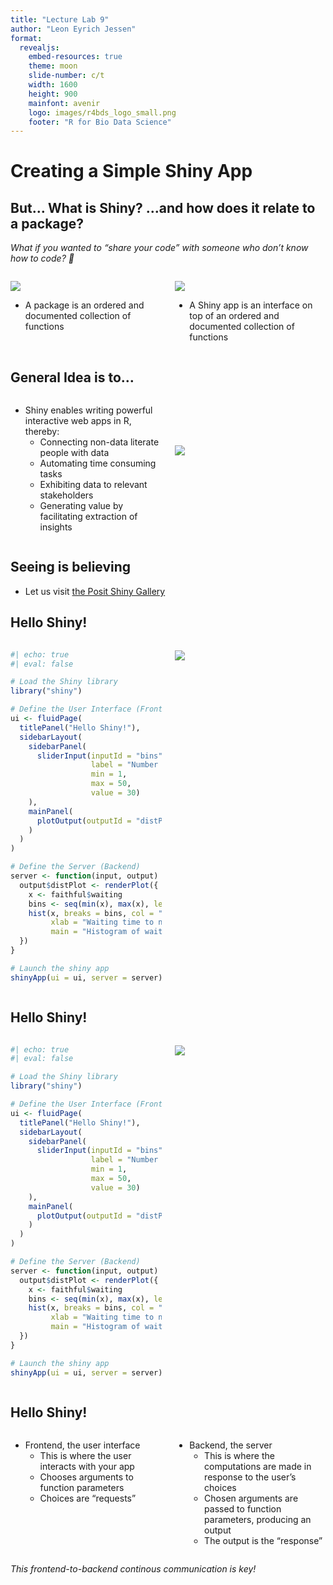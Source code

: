 ```yaml
---
title: "Lecture Lab 9"
author: "Leon Eyrich Jessen"
format:
  revealjs:
    embed-resources: true
    theme: moon
    slide-number: c/t
    width: 1600
    height: 900
    mainfont: avenir
    logo: images/r4bds_logo_small.png
    footer: "R for Bio Data Science"
---
```


# Creating a Simple Shiny App


<!--# ---------------------------------------------------------------------- -->
<!--# SLIDE ---------------------------------------------------------------- -->
<!--# ---------------------------------------------------------------------- -->
## But... What is Shiny? ...and how does it relate to a package?

_What if you wanted to "share your code" with someone who don't know how to code? 🤔_

:::: {.columns}

::: {.column width="50%"}

![](images/logo_pkg_down_hex.png){fig-align="center"}

- A package is an ordered and documented collection of functions

:::

::: {.column width="50%"}

![](images/logo_shiny_hex.png){fig-align="center"}

- A Shiny app is an interface on top of an ordered and documented collection of functions

:::

::::


<!--# ---------------------------------------------------------------------- -->
<!--# SLIDE ---------------------------------------------------------------- -->
<!--# ---------------------------------------------------------------------- -->
## General Idea is to...

:::: {.columns}

::: {.column width="50%"}

- Shiny enables writing powerful interactive web apps in R, thereby:
  - Connecting non-data literate people with data
  - Automating time consuming tasks
  - Exhibiting data to relevant stakeholders
  - Generating value by facilitating extraction of insights

:::

::: {.column width="50%"}

<br>
<br>
<br>

![](images/shiny_data_to_action.png)

:::

::::

<!--# ---------------------------------------------------------------------- -->
<!--# SLIDE ---------------------------------------------------------------- -->
<!--# ---------------------------------------------------------------------- -->
## Seeing is believing

- Let us visit [the Posit Shiny Gallery](https://shiny.posit.co/r/gallery/)


<!--# ---------------------------------------------------------------------- -->
<!--# SLIDE ---------------------------------------------------------------- -->
<!--# ---------------------------------------------------------------------- -->
## Hello Shiny!

:::: {.columns}

::: {.column width="50%"}

```r
#| echo: true
#| eval: false

# Load the Shiny library
library("shiny")

# Define the User Interface (Frontend)
ui <- fluidPage(
  titlePanel("Hello Shiny!"),
  sidebarLayout(
    sidebarPanel(
      sliderInput(inputId = "bins",
                  label = "Number of bins:",
                  min = 1,
                  max = 50,
                  value = 30)
    ),
    mainPanel(
      plotOutput(outputId = "distPlot")
    )
  )
)

# Define the Server (Backend)
server <- function(input, output) {
  output$distPlot <- renderPlot({
    x <- faithful$waiting
    bins <- seq(min(x), max(x), length.out = input$bins + 1)
    hist(x, breaks = bins, col = "#75AADB", border = "white",
         xlab = "Waiting time to next eruption (in mins)",
         main = "Histogram of waiting times")
  })
}

# Launch the shiny app
shinyApp(ui = ui, server = server)
```

:::

::: {.column width="50%"}

![](images/shiny_hello_shiny_example.png)

:::

::::



<!--# ---------------------------------------------------------------------- -->
<!--# SLIDE ---------------------------------------------------------------- -->
<!--# ---------------------------------------------------------------------- -->
## Hello Shiny!

:::: {.columns}

::: {.column width="50%"}

```r
#| echo: true
#| eval: false

# Load the Shiny library
library("shiny")

# Define the User Interface (Frontend)
ui <- fluidPage(
  titlePanel("Hello Shiny!"),
  sidebarLayout(
    sidebarPanel(
      sliderInput(inputId = "bins",
                  label = "Number of bins:",
                  min = 1,
                  max = 50,
                  value = 30)
    ),
    mainPanel(
      plotOutput(outputId = "distPlot")
    )
  )
)

# Define the Server (Backend)
server <- function(input, output) {
  output$distPlot <- renderPlot({
    x <- faithful$waiting
    bins <- seq(min(x), max(x), length.out = input$bins + 1)
    hist(x, breaks = bins, col = "#75AADB", border = "white",
         xlab = "Waiting time to next eruption (in mins)",
         main = "Histogram of waiting times")
  })
}

# Launch the shiny app
shinyApp(ui = ui, server = server)
```

:::

::: {.column width="50%"}

![](images/shiny_01_hello_app_anatomy.png)

:::

::::



<!--# ---------------------------------------------------------------------- -->
<!--# SLIDE ---------------------------------------------------------------- -->
<!--# ---------------------------------------------------------------------- -->
## Hello Shiny!

:::: {.columns}

::: {.column width="50%"}

- Frontend, the user interface
  - This is where the user interacts with your app
  - Chooses arguments to function parameters
  - Choices are "requests"
  

:::

::: {.column width="50%"}

- Backend, the server
  - This is where the computations are made in response to the user's choices
  - Chosen arguments are passed to function parameters, producing an output
  - The output is the "response"

:::

::::

_This frontend-to-backend continous communication is key!_
